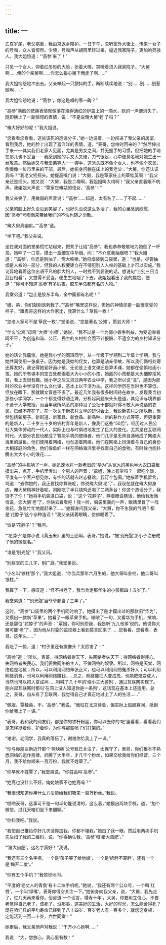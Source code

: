 ```yaml
---
---
---
```

title: 一
---





乙亥岁尾，老父病重，我由京返乡陪护。一日下午，忽听窗外大街上，传来一女子的号啕，众人皆愕然。少顷，号啕声从胡同里转过来，逼近我家院子，更加响亮骇人。我大姐惊道：“‘高参’来了！”

只见一个女人，仰着红彤彤的大脸，张着大嘴，哭嚎着进入我家院子，“大舅啊……俺的个亲舅啊……你怎么狠心撇下俺走了啊……”

我大姐恼怒地冲出去。父亲举起一只颤抖的手，断断续续地说：“别……别……别惹她啊……”

我大姐恼怒地说：“‘高参’，你这是唱的哪一齣？”

“高参”满脸的悲痛表情就像落在烧得通红的炉盖上的一滴水，欻的一声便消失了，随即换上了一副惊愕的表情，说：“不是说俺大舅‘老’了吗？”

“俺大好好的呢！”我大姐说。

“您看看您看看，这些该死的造谣分子，”她一边说着，一边闯进了我父亲的居室，看到我后，她的脸上出现了喜洋洋的表情，道，“表哥，您啥时回来的？”然后伸出手来——其实我们老家人见面，尤其是男女之间，并无握手的习惯，但把她的手晾在那儿也不妥当——我感到她的手又大又硬，力气很足，心中便莫名地对她生出一丝敬意。然后她又与我堂弟等人一一握手，这派头既不像个女人，也不像个农民，倒很像一位市里来的干部。最后，她俯身问躺在床上的我老父：“大舅，你还认识我吗？”我老父摇摇头。她提高嗓门说：“大舅，我是覃家庄上的覃桂英啊！”我父亲还是摇头。她又说：“大舅，我是二梅啊，我姐姐叫大梅啊！”我父亲直着眼不吭声。我姐姐大声说：“覃家庄俺姑的侄女，‘高参’！”

我父亲笑了，用微弱的声音说：“‘高参’……知道，太有名了……了不起……”

父亲的脸上好久没见到笑容了，也好久没说这么多话了，我的心里感到欣慰，因“高参”号啕而来带给我们的不快也随之消散。

“俺大舅真幽默。”“高参”道。

“坐下吧。”我父亲说。

坐在我对面的堂弟慌忙站起来，把凳子让给“高参”。我也恭恭敬敬地为她倒了一杯茶。她呷了一口茶，摸出一盒细支中华烟，问：“不介意我抽烟吧？”我大姐道：“‘高参’，你还是别抽了，俺大咳嗽。”她将烟装到口袋里，道：“也是，尽管抽烟是人权的一部分，但我的人权要建立在不侵犯别人人权的基础上才可以实施。”我诧异地看着这位出语不凡的胖大妇人，一时找不到要说的话，想说句“士别三日当刮目相看”，又觉得不妥当，便生生地咽了下去。我姐姐看出了我的尴尬，便道：“你可不知道‘高参’有多厉害，胶东半岛都有名的人物。”

我堂弟道：“岂止是胶东半岛，全中国都有名呢！”

“姐，弟，你们就别讽刺我了。”“高参”嘴里这样说，但她的神情却是一副很享受的样子，“跟表哥这样的大作家比，我算什么？草民一枚！”

“您老人家可不是‘草民一枚’，”堂弟说，“您是著名‘公知’，策划大师！”

“什么‘公鸡’‘母鸡’‘大师’‘小师’，”她说，“我不过是一个为弱小者争利益，为受迫害者鸣不平，为创造和谐、公正、民主的乡村社会而不计报酬、不遗余力的乡村知识分子。”

她的话让我震惊。她是我小学的同班同学，从一年级下学期到二年级上学期，我与她共同使用一张桌子。因为她是我姑的侄女，也算是沾亲带故，所以我们俩相处得还算友好，我记得她爱好画小孩，无论是上语文课还是算术课，她都在偷偷地画小孩。她的所有课本的空白处都画着大大小小的小孩，她画的小孩都是大头细脖招风耳，看上去很有趣。她小学之后又混过两年农业中学，我之所以说“混”，是因为那时的农业中学没有什么文化课，基本上以干活为主。这样的学历在当时也不算低，但放在眼下，那就跟文盲差不多了。最近几年我有很多时间待在故乡，发现我当初那些小学同学，一个个都变得妙语连珠，分析起问题来头头是道，其见识与境界都不逊于大学教授。而当年我所熟悉的那种见了公社干部就吓得不敢大声说话的农民，已经不存在了。在一次关于新农村文学的研讨会上，我说新农村之所以新，当然包括新房子、新街道、新家具、新食品、新品种、新的耕作方式等等，但更重要的是新人，二十岁三十岁的农村青年是新人，像我们这些“50后”，经历过人民公社大集体劳动的一代人，实际上也与时俱进地发生了巨大的变化。尤其是在互联网时代，大部分农民也都成了智能手机的使用者，他们几乎是无师自通地成了网络大海里的游鱼。他们使用着网络，也创造着网络，他们在网络上扮演着与自己的身份大相径庭的角色，他们像鱼虾一样在网络海洋里寻找着自己的食物，有时候也能扑腾出大大小小的浪花……

“高参”的手机响了一声，她迅速地将一款老旧的“华为”从宽大的黑色半大衣口袋里摸出来，点开，手机里传出一个男人的声音：“覃姐，晚上有空吗？一起吃个饭，平度有一个客户想见你，有空的话就去赵志餐馆，我订个包间。”她按着手机留言，骂道：“去你娘的，我正要找你算账呢，你说俺大舅‘老’了，我现在就在俺大舅身边，俺大舅精神好着呢，刚刚吃了半只烧鸡还喝了二两茅台！你这个造谣分子，我饶不了你！”她将手机装进口袋，说：“这个‘花脖子’，睁着眼说瞎话，他给我发微信说，您大舅‘老’了，你快去看看吧！我一听，脑袋里轰的一声，眼睛里冒了一阵金花，急急忙忙地就赶来了……”她探身问我父亲，“大舅，你不生我的气吧？都是‘花脖子’这个杂种造谣！”我父亲闭着眼睛，仿佛睡着了。

“谁是‘花脖子’？”我问。

“‘花脖子’是你小说《黄玉米》里的土匪啊，表哥，”她说，“被‘别光腚’那小子注册成了他的微信名。”

“谁是‘别光腚’？”我又问。

“别叔宝的三儿子，别广庭。”我堂弟说。

“小名叫‘铁柱’那个，”我大姐道，“你当兵那年六月生的，他大哥叫金柱，他二哥叫银柱。”

我算了一下，感叹道：“怪不得老了，我当兵走那年生的小孩都四十五岁了。”

我堂弟道：“‘别光腚’当爷爷都当了三年了。”

这时，“高参”口袋里的两个手机同时响了。她摸出了刚才摸出过的那款旧“华为”，又摸出一款新“苹果”。她看了一眼苹果手机，嘟哝了一句，又看华为手机，揿响，还是那位“花脖子”的声音：“覃姐，你可别怨我，我是听‘九儿他爹’说的。他说你大舅可能‘老’了，因为他从村委的监控器上看到莫言回来了……您看看，您看看，表哥，这年头……”

我吃了一惊，道：“村子里还有摄像头？太厉害了！”

“高参”道：“所以，表哥，得网络者得天下，失网络者失天下；得网络者得民心，失网络者失民心。我们要做网络的主人，不做网络的奴隶。所以，网络是天堂，网络也是地狱；所以，可以利用网络伸张正义，也可以利用网络冤杀好人；可以利用网络消费，也可以利用网络赚钱……总之，网络能把人变成鬼，也能把鬼变成人，当然也可以把人变成神……叫喊了几十年的‘缩小三大差别’，通过互联网实现了。刚兴起互联网时那句‘在网上没人知道你是一条狗’，这话现在基本上还适用。总之，表哥，自从有了互联网，我觉得自己才真正地过上了人的生活……”

“佩服，覃桂英，不，‘高参’，”我说，“我枉在北京待着，但实际上孤陋寡闻，感谢你给我上了一课。”

“表哥，我和我的网友们，都是你的铁杆粉丝，你可以去你的‘吧’里看看，看看我们是怎样挺着你、护着你，为你与那些喷子们打架的。”

“谢谢，老同学，我真的落伍了，谢谢你给我上了一课。”

“你与你朋友新近开那个‘两块砖’公号我已关注了。太保守了，表哥，你们根本不熟悉网络的运作规律，折腾了大半年，才几千个粉丝，如果交给我给你们经营，三个月，我不给你顺来一百万粉，我就不姓覃了。”

“你早就不姓覃了，”我堂弟说，“你姓高叫‘高参’。”

“姓高也没什么不好，俺姥娘家不也姓高吗？”

“我很想知道你用什么方法能给我们吸来一百万粉丝。”我说。

“哎哟表哥，这事可不是一句半句能说清的，这么着，”她摸出两块手机，道，“加个微信，过几天咱们坐下来细聊。”

“你扫我吧。”我说。

“我把自己推给你好几次请你加我，你都不理我，”她白了我一眼，然后用两块手机先后扫了我的二维码，说，“你得确认我，‘高参’和‘猪大自肥’。”

“‘猪大自肥’，这名字真好！”我说。

“我还有三个名字呢，一个是‘孩子哭了给他娘’，一个是‘奶胖不算胖’，还有一个是‘梅开二度’。”

“你有五个手机？”我惊讶地问。

“平度的‘老丈人的青鱼’有十二块手机呢。”她说，“我还有两个公众号，一个叫‘红唇’，一个叫‘绿嘴’，表哥你得空关注一下。”她俯身向我父亲，说，“大舅，我先走了，过几天再来看你。俗谚道‘一个谣言，增寿十年’，大舅，你要树立信心，不要老觉得自己老了，该死了，没那事，这美好的生活，大好的时光，怎么能舍得死？现在咱们县的平均寿命已经到了八十四岁，百岁老人有一百多个，就您这身板，一定能活到一百二十岁，六世同堂！”

她走后，我父亲悄声对我说：“千万小心她啊……”

我说：“大，您放心，我心里有数！”